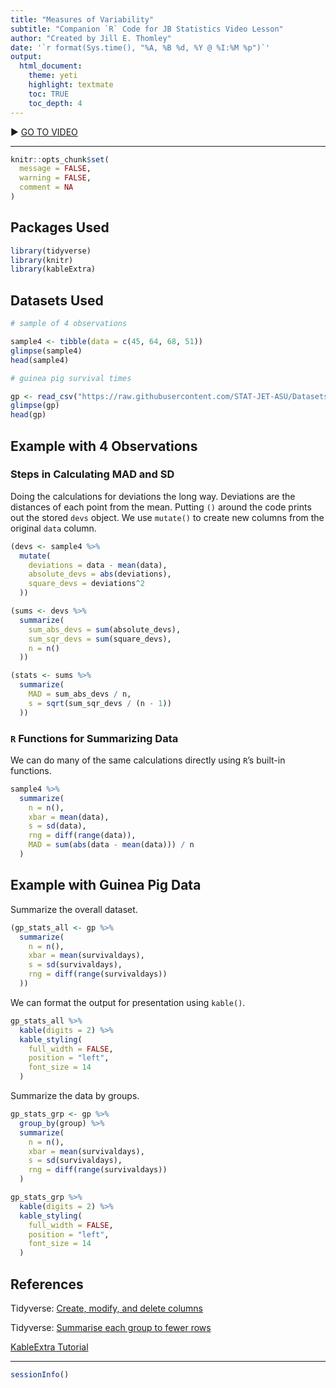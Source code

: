 ```yaml
---
title: "Measures of Variability"
subtitle: "Companion `R` Code for JB Statistics Video Lesson"
author: "Created by Jill E. Thomley"
date: '`r format(Sys.time(), "%A, %B %d, %Y @ %I:%M %p")`'
output: 
  html_document: 
    theme: yeti
    highlight: textmate
    toc: TRUE
    toc_depth: 4
---
```


▶ [GO TO VIDEO](https://youtu.be/Cx2tGUze60s)

<hr>

```r
knitr::opts_chunk$set(
  message = FALSE,
  warning = FALSE,
  comment = NA
)
```

## Packages Used

```r
library(tidyverse)
library(knitr)
library(kableExtra)
```

## Datasets Used

```r
# sample of 4 observations

sample4 <- tibble(data = c(45, 64, 68, 51))
glimpse(sample4)
head(sample4)

# guinea pig survival times

gp <- read_csv("https://raw.githubusercontent.com/STAT-JET-ASU/Datasets/master/JBStatistics/jbstatsguineapigs.csv")
glimpse(gp)
head(gp)
```

## Example with 4 Observations

### Steps in Calculating MAD and SD

Doing the calculations for deviations the long way. Deviations are the distances of each point from the mean. Putting `()` around the code prints out the stored `devs` object. We use `mutate()` to create new columns from the original `data` column.

```r
(devs <- sample4 %>%
  mutate(
    deviations = data - mean(data),
    absolute_devs = abs(deviations),
    square_devs = deviations^2
  ))

(sums <- devs %>%
  summarize(
    sum_abs_devs = sum(absolute_devs),
    sum_sqr_devs = sum(square_devs),
    n = n()
  ))

(stats <- sums %>%
  summarize(
    MAD = sum_abs_devs / n,
    s = sqrt(sum_sqr_devs / (n - 1))
  ))
```

### `R` Functions for Summarizing Data

We can do many of the same calculations directly using `R`'s built-in functions.

```r
sample4 %>%
  summarize(
    n = n(),
    xbar = mean(data),
    s = sd(data),
    rng = diff(range(data)),
    MAD = sum(abs(data - mean(data))) / n
  )
```

## Example with Guinea Pig Data

Summarize the overall dataset.

```r
(gp_stats_all <- gp %>%
  summarize(
    n = n(),
    xbar = mean(survivaldays),
    s = sd(survivaldays),
    rng = diff(range(survivaldays))
  ))
```

We can format the output for presentation using `kable()`.

```r
gp_stats_all %>%
  kable(digits = 2) %>%
  kable_styling(
    full_width = FALSE,
    position = "left",
    font_size = 14
  )
```

Summarize the data by groups.

```r
gp_stats_grp <- gp %>%
  group_by(group) %>%
  summarize(
    n = n(),
    xbar = mean(survivaldays),
    s = sd(survivaldays),
    rng = diff(range(survivaldays))
  )

gp_stats_grp %>%
  kable(digits = 2) %>%
  kable_styling(
    full_width = FALSE,
    position = "left",
    font_size = 14
  )
```

## References

Tidyverse: [Create, modify, and delete columns](https://dplyr.tidyverse.org/reference/mutate.html)

Tidyverse: [Summarise each group to fewer rows](https://dplyr.tidyverse.org/reference/summarise.html)

[KableExtra Tutorial](https://rstudio-pubs-static.s3.amazonaws.com/444395_76727eaf9c774fa8bf932bed16500a00.html)

<hr>
```r
sessionInfo()
```

